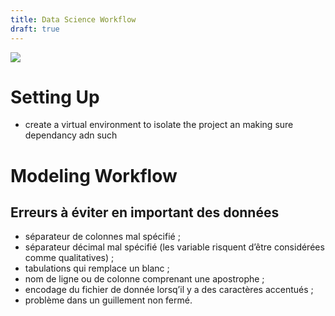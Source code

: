 ```yaml
---
title: Data Science Workflow
draft: true
---
```


![](base.png)

# Setting Up

- create a virtual environment to isolate the project an making sure dependancy adn such

# Modeling Workflow

## Erreurs à éviter en important des données

- séparateur de colonnes mal spécifié ;
- séparateur décimal mal spécifié (les variable risquent d’être considérées comme qualitatives) ;
- tabulations qui remplace un blanc ;
- nom de ligne ou de colonne comprenant une apostrophe ;
- encodage du fichier de donnée lorsq’il y a des caractères accentués ;
- problème dans un guillement non fermé.